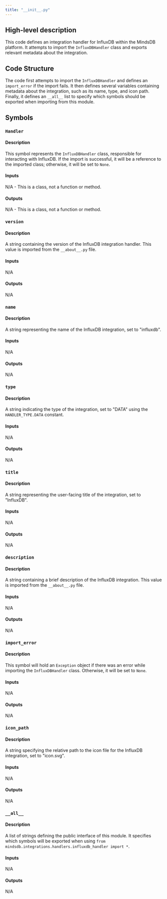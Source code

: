 ```yaml
---
title: "__init__.py"
---
```


## High-level description
This code defines an integration handler for InfluxDB within the MindsDB platform. It attempts to import the `InfluxDBHandler` class and exports relevant metadata about the integration.

## Code Structure
The code first attempts to import the `InfluxDBHandler` and defines an `import_error` if the import fails. It then defines several variables containing metadata about the integration, such as its name, type, and icon path. Finally, it defines an `__all__` list to specify which symbols should be exported when importing from this module.

## Symbols
### `Handler`
#### Description
This symbol represents the `InfluxDBHandler` class, responsible for interacting with InfluxDB. If the import is successful, it will be a reference to the imported class; otherwise, it will be set to `None`.

#### Inputs
N/A - This is a class, not a function or method.

#### Outputs
N/A - This is a class, not a function or method.

### `version`
#### Description
A string containing the version of the InfluxDB integration handler. This value is imported from the `__about__.py` file.

#### Inputs
N/A

#### Outputs
N/A

### `name`
#### Description
A string representing the name of the InfluxDB integration, set to "influxdb".

#### Inputs
N/A

#### Outputs
N/A

### `type`
#### Description
A string indicating the type of the integration, set to "DATA" using the `HANDLER_TYPE.DATA` constant.

#### Inputs
N/A

#### Outputs
N/A

### `title`
#### Description
A string representing the user-facing title of the integration, set to "InfluxDB".

#### Inputs
N/A

#### Outputs
N/A

### `description`
#### Description
A string containing a brief description of the InfluxDB integration. This value is imported from the `__about__.py` file.

#### Inputs
N/A

#### Outputs
N/A

### `import_error`
#### Description
This symbol will hold an `Exception` object if there was an error while importing the `InfluxDBHandler` class. Otherwise, it will be set to `None`.

#### Inputs
N/A

#### Outputs
N/A

### `icon_path`
#### Description
A string specifying the relative path to the icon file for the InfluxDB integration, set to "icon.svg".

#### Inputs
N/A

#### Outputs
N/A

### `__all__`
#### Description
A list of strings defining the public interface of this module. It specifies which symbols will be exported when using `from mindsdb.integrations.handlers.influxdb_handler import *`.

#### Inputs
N/A

#### Outputs
N/A
